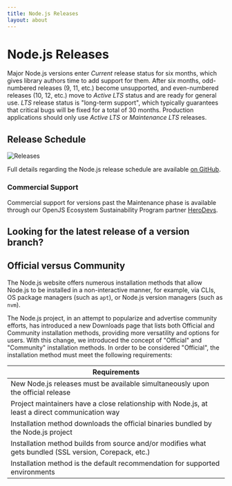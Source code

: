 ```yaml
---
title: Node.js Releases
layout: about
---
```


# Node.js Releases

Major Node.js versions enter _Current_ release status for six months, which gives library authors time to add support for them.
After six months, odd-numbered releases (9, 11, etc.) become unsupported, and even-numbered releases (10, 12, etc.) move to _Active LTS_ status and are ready for general use.
_LTS_ release status is "long-term support", which typically guarantees that critical bugs will be fixed for a total of 30 months.
Production applications should only use _Active LTS_ or _Maintenance LTS_ releases.

## Release Schedule

![Releases](https://raw.githubusercontent.com/nodejs/Release/main/schedule.svg?sanitize=true)

Full details regarding the Node.js release schedule are available [on GitHub](https://github.com/nodejs/release#release-schedule).

### Commercial Support

Commercial support for versions past the Maintenance phase is available through our OpenJS Ecosystem Sustainability Program partner [HeroDevs](https://herodevs.com/).

## Looking for the latest release of a version branch?

<DownloadReleasesTable />

## Official versus Community

The Node.js website offers numerous installation methods that allow Node.js to be installed in a non-interactive manner,
for example, via CLIs, OS package managers (such as `apt`), or Node.js version managers (such as `nvm`).

The Node.js project, in an attempt to popularize and advertise community efforts, has introduced a new Downloads page that lists both Official and Community installation methods, providing more versatility and options for users.
With this change, we introduced the concept of "Official" and "Community" installation methods. In order to be considered "Official", the installation method must meet the following requirements:

| Requirements                                                                                           |
| ------------------------------------------------------------------------------------------------------ |
| New Node.js releases must be available simultaneously upon the official release                        |
| Project maintainers have a close relationship with Node.js, at least a direct communication way        |
| Installation method downloads the official binaries bundled by the Node.js project                     |
| Installation method builds from source and/or modifies what gets bundled (SSL version, Corepack, etc.) |
| Installation method is the default recommendation for supported environments                           |
